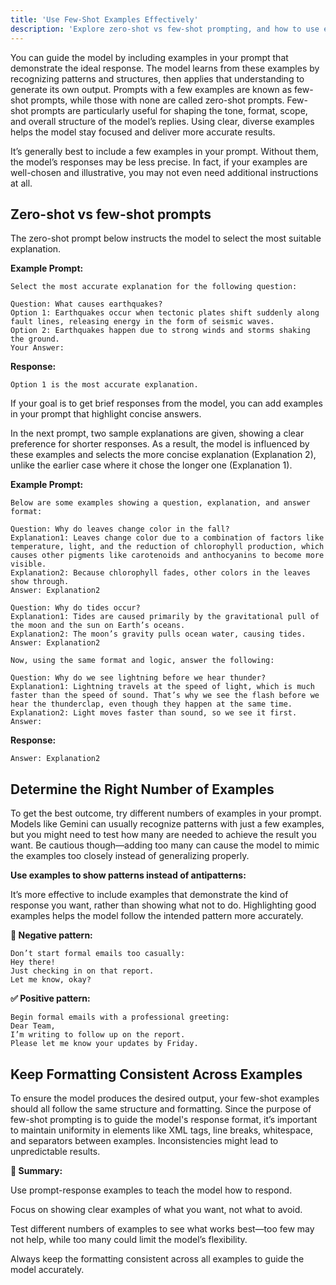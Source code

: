```yaml
---
title: 'Use Few-Shot Examples Effectively'
description: 'Explore zero-shot vs few-shot prompting, and how to use examples to teach the model desired output patterns and styles.'
---
```


You can guide the model by including examples in your prompt that demonstrate the ideal response. The model learns from these examples by recognizing patterns and structures, then applies that understanding to generate its own output. Prompts with a few examples are known as few-shot prompts, while those with none are called zero-shot prompts. Few-shot prompts are particularly useful for shaping the tone, format, scope, and overall structure of the model’s replies. Using clear, diverse examples helps the model stay focused and deliver more accurate results.

It’s generally best to include a few examples in your prompt. Without them, the model’s responses may be less precise. In fact, if your examples are well-chosen and illustrative, you may not even need additional instructions at all.

## Zero-shot vs few-shot prompts

The zero-shot prompt below instructs the model to select the most suitable explanation.

**Example Prompt:**

```prompt
Select the most accurate explanation for the following question:

Question: What causes earthquakes?
Option 1: Earthquakes occur when tectonic plates shift suddenly along fault lines, releasing energy in the form of seismic waves.
Option 2: Earthquakes happen due to strong winds and storms shaking the ground.
Your Answer:
```

**Response:**

```response
Option 1 is the most accurate explanation.
```

If your goal is to get brief responses from the model, you can add examples in your prompt that highlight concise answers.

In the next prompt, two sample explanations are given, showing a clear preference for shorter responses. As a result, the model is influenced by these examples and selects the more concise explanation (Explanation 2), unlike the earlier case where it chose the longer one (Explanation 1).

**Example Prompt:**

```prompt
Below are some examples showing a question, explanation, and answer format:

Question: Why do leaves change color in the fall?
Explanation1: Leaves change color due to a combination of factors like temperature, light, and the reduction of chlorophyll production, which causes other pigments like carotenoids and anthocyanins to become more visible.
Explanation2: Because chlorophyll fades, other colors in the leaves show through.
Answer: Explanation2

Question: Why do tides occur?
Explanation1: Tides are caused primarily by the gravitational pull of the moon and the sun on Earth’s oceans.
Explanation2: The moon’s gravity pulls ocean water, causing tides.
Answer: Explanation2

Now, using the same format and logic, answer the following:

Question: Why do we see lightning before we hear thunder?
Explanation1: Lightning travels at the speed of light, which is much faster than the speed of sound. That’s why we see the flash before we hear the thunderclap, even though they happen at the same time.
Explanation2: Light moves faster than sound, so we see it first.
Answer:
```

**Response:**

```response
Answer: Explanation2
```

## Determine the Right Number of Examples

To get the best outcome, try different numbers of examples in your prompt. Models like Gemini can usually recognize patterns with just a few examples, but you might need to test how many are needed to achieve the result you want. Be cautious though—adding too many can cause the model to mimic the examples too closely instead of generalizing properly.

**Use examples to show patterns instead of antipatterns:**

It’s more effective to include examples that demonstrate the kind of response you want, rather than showing what not to do. Highlighting good examples helps the model follow the intended pattern more accurately.

**🚫 Negative pattern:**

```prompt
Don’t start formal emails too casually:
Hey there!
Just checking in on that report.
Let me know, okay?
```

**✅ Positive pattern:**

```prompt
Begin formal emails with a professional greeting:
Dear Team,
I’m writing to follow up on the report.
Please let me know your updates by Friday.
```

## Keep Formatting Consistent Across Examples

To ensure the model produces the desired output, your few-shot examples should all follow the same structure and formatting. Since the purpose of few-shot prompting is to guide the model's response format, it’s important to maintain uniformity in elements like XML tags, line breaks, whitespace, and separators between examples. Inconsistencies might lead to unpredictable results.

**📝 Summary:**

Use prompt-response examples to teach the model how to respond.

Focus on showing clear examples of what you want, not what to avoid.

Test different numbers of examples to see what works best—too few may not help, while too many could limit the model’s flexibility.

Always keep the formatting consistent across all examples to guide the model accurately.
